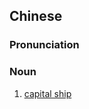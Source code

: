 {{also|大型军舰}}
==Chinese==
{{zh-forms|s=大型军舰|type=22}}

===Pronunciation===
{{zh-pron
|m=dàxíng jūnjiàn
|c=daai6 jing4 gwan1 laam6
|cat=n
}}

===Noun===
{{zh-noun}}

# [[capital ship]]

{{zh-cat|Nautical}}